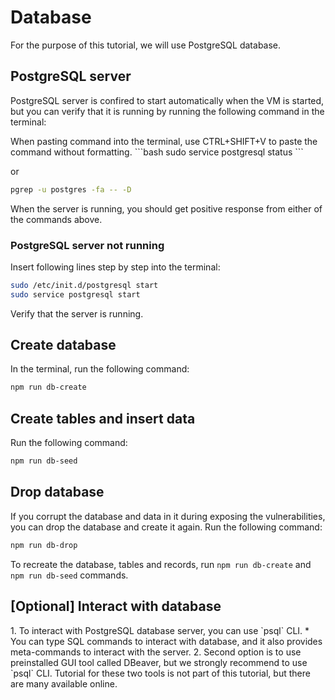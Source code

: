 
# Database

For the purpose of this tutorial, we will use PostgreSQL database.

## PostgreSQL server

PostgreSQL server is confired to start automatically when the VM is started, but you can verify that it is running by running the following command in the terminal:

<Callout emoji="💡">
    When pasting command into the terminal, use CTRL+SHIFT+V to paste the command without formatting.
</Callout>
```bash
sudo service postgresql status
```

or

```bash
pgrep -u postgres -fa -- -D
```

When the server is running, you should get positive response from either of the commands above.

### PostgreSQL server not running

Insert following lines step by step into the terminal:

```bash
sudo /etc/init.d/postgresql start
sudo service postgresql start
```

Verify that the server is running.

## Create database

In the terminal, run the following command:

```bash
npm run db-create
```

## Create tables and insert data

Run the following command:

```bash
npm run db-seed
```

## Drop database

If you corrupt the database and data in it during exposing the vulnerabilities, you can drop the database and create it
again.
Run the following command:

```bash
npm run db-drop
```

To recreate the database, tables and records, run `npm run db-create` and `npm run db-seed` commands.

## [Optional] Interact with database

<Callout emoji="💡">
    1. To interact with PostgreSQL database server, you can use `psql` CLI.
    * You can type SQL commands to interact with database, and it also provides meta-commands to interact with the
    server.
    2. Second option is to use preinstalled GUI tool called DBeaver, but we strongly recommend to use `psql` CLI.
    Tutorial for these two tools is not part of this tutorial, but there are many available online.
</Callout>
